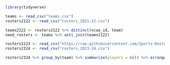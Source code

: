 ```r
library(tidyverse)
```

```r
teams <- read_csv("teams.csv")
rosters2122 <- read_csv("rosters_2021-22.csv")
```

```r
teams2122 <- rosters2122 %>% distinct(ncaa_id, team)
need_rosters <- teams %>% anti_join(teams2122)
```



```r

rosters2223 <- read_csv("https://raw.githubusercontent.com/Sports-Roster-Data/womens-college-basketball/main/wbb_rosters_2022_23.csv")
rosters2324 <- read_csv("rosters_2023-24.csv")

rosters2324 %>% group_by(team) %>% summarize(players = n()) %>% arrange(players)
```


